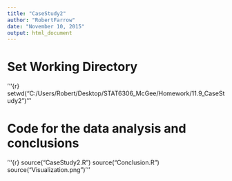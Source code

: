 ```yaml
---
title: "CaseStudy2"
author: "RobertFarrow"
date: "November 10, 2015"
output: html_document
---
```


# Set Working Directory
'''{r}
setwd("C:/Users/Robert/Desktop/STAT6306_McGee/Homework/11.9_CaseStudy2")
'''

# Code for the data analysis and conclusions
'''{r}
source("CaseStudy2.R")
source("Conclusion.R")
source("Visualization.png")
'''